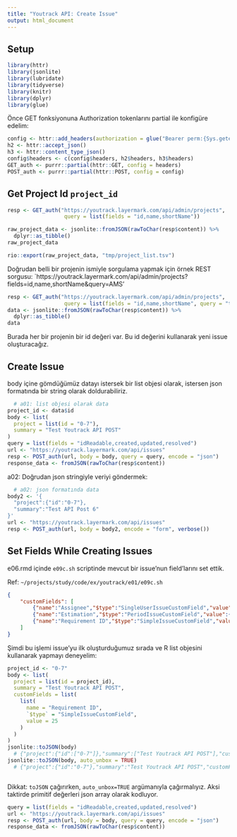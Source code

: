 ```yaml
---
title: "Youtrack API: Create Issue"
output: html_document
---
```


## Setup

```r
library(httr)
library(jsonlite)
library(lubridate)
library(tidyverse)
library(knitr)
library(dplyr)
library(glue)
```
Önce GET fonksiyonuna Authorization tokenlarını partial ile konfigüre edelim:

```r
config <- httr::add_headers(authorization = glue("Bearer perm:{Sys.getenv('YOUTRACK_AUTH')}"))
h2 <- httr::accept_json()
h3 <- httr::content_type_json()
config$headers <- c(config$headers, h2$headers, h3$headers)
GET_auth <- purrr::partial(httr::GET, config = headers)
POST_auth <- purrr::partial(httr::POST, config = config)
```
## Get Project Id `project_id`

```r
resp <- GET_auth("https://youtrack.layermark.com/api/admin/projects",
                  query = list(fields = "id,name,shortName"))

raw_project_data <- jsonlite::fromJSON(rawToChar(resp$content)) %>%
  dplyr::as_tibble()
raw_project_data
```

```r
rio::export(raw_project_data, "tmp/project_list.tsv")
```
Doğrudan belli bir projenin ismiyle sorgulama yapmak için örnek REST sorgusu: `https://youtrack.layermark.com/api/admin/projects?fields=id,name,shortName&query=AMS'

```r
resp <- GET_auth("https://youtrack.layermark.com/api/admin/projects",
                  query = list(fields = "id,name,shortName", query = "test"))
data <- jsonlite::fromJSON(rawToChar(resp$content)) %>%
  dplyr::as_tibble()
data
```

Burada her bir projenin bir id değeri var. Bu id değerini kullanarak yeni issue oluşturacağız.

## Create Issue

body içine gömdüğümüz datayı istersek bir list objesi olarak, istersen json formatında bir string olarak doldurabiliriz.

```r
  # a01: list objesi olarak data
project_id <- data$id
body <- list(
  project = list(id = "0-7"),
  summary = "Test Youtrack API POST"
)
query = list(fields = "idReadable,created,updated,resolved")
url <- "https://youtrack.layermark.com/api/issues"
resp <- POST_auth(url, body = body, query = query, encode = "json")
response_data <- fromJSON(rawToChar(resp$content))

```

a02: Doğrudan json stringiyle veriyi göndermek:

```r
  # a02: json formatında data
body2 <- '{
  "project":{"id":"0-7"},
  "summary":"Test API Post 6"
}'
url <- "https://youtrack.layermark.com/api/issues"
resp <- POST_auth(url, body = body2, encode = "form", verbose())
```

## Set Fields While Creating Issues

e06.rmd içinde `e09c.sh` scriptinde mevcut bir issue'nun field'larını set ettik.

Ref: `~/projects/study/code/ex/youtrack/e01/e09c.sh`

```json
{
	"customFields": [
		{"name":"Assignee","$type":"SingleUserIssueCustomField","value":{"login":"BE1"}},
		{"name":"Estimation","$type":"PeriodIssueCustomField","value":{"minutes":1440}},
		{"name":"Requirement ID","$type":"SimpleIssueCustomField","value":25}
	]
}
```

Şimdi bu işlemi issue'yu ilk oluşturduğumuz sırada ve R list objesini kullanarak yapmayı deneyelim:

```r
project_id <- "0-7"
body <- list(
  project = list(id = project_id),
  summary = "Test Youtrack API POST",
  customFields = list(
    list(
      name = "Requirement ID",
      `$type` = "SimpleIssueCustomField",
      value = 25
    )
  )
)
jsonlite::toJSON(body)
  # {"project":{"id":["0-7"]},"summary":["Test Youtrack API POST"],"customFields":[{"name":["Requirement ID"],"$type":["SimpleIssueCustomField"],"value":[25]}]}
jsonlite::toJSON(body, auto_unbox = TRUE)
  # {"project":{"id":"0-7"},"summary":"Test Youtrack API POST","customFields":[{"name":"Requirement ID","$type":"SimpleIssueCustomField","value":25}]}



```

Dikkat: `toJSON` çağırırken, `auto_unbox=TRUE` argümanıyla çağırmalıyız. Aksi taktirde primitif değerleri json array olarak kodluyor.

```r
query = list(fields = "idReadable,created,updated,resolved")
url <- "https://youtrack.layermark.com/api/issues"
resp <- POST_auth(url, body = body, query = query, encode = "json")
response_data <- fromJSON(rawToChar(resp$content))

```
